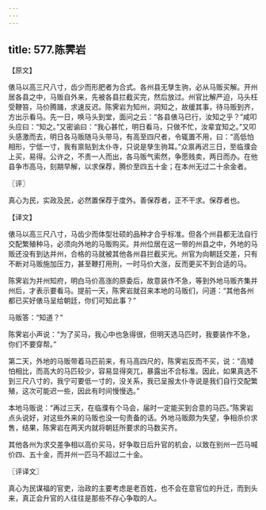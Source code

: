 ```yaml
---
---
---
```

title: 577.陈霁岩
---



【原文】

俵马以高三尺八寸，齿少而形肥者为合式。各州县无孳生驹，必从马贩买解。开州居各县之中，马贩自外来，先被各县拦截买完，然后放过。州官比解严迫，马头枉受鞭笞，马价腾踊，求速反迟。陈霁岩为知州，洞知之，故缓其事，待马贩到齐，方出示看马。先一日，唤马头到堂，面问之云：“各县俵马已行，汝知之乎？”咸叩头应曰：“知之。”又密谕曰：“我心甚忙，明日看马，只做不忙，汝辈宜知之。”又叩头感激而去，明日各马贩随马头带马，有高至四尺者，令辄置不用，曰：“高低怕相形，宁低一寸，我有禀贴到太仆寺，只说是孳生驹耳。”众禀再迟三日，至临濮会上买，易得。公许之，不责一人而出，各马贩气索然，争愿贱卖，两日而办。在他县争市高马，刻期早解，以求保荐，腾价至四五十金；在本州无过二十余金者。

〖评〗

真心为民，实政及民，必然置保荐于度外。善保荐者，正不干求。保荐者也。

【译文】

俵马以高三尺八寸，马齿少而体型壮硕的品种才合乎标准。但各个州县都无法自行交配繁殖种马，必须向外地的马贩购买。并州位居在这一带的州县之中，外地的马贩还没有到达并州，合格的马就被其他各州县拦截买光。州官为向朝廷交差，只有不断对马贩施加压力，甚至鞭打用刑，一时马价大涨，反而更买不到合适的马。

陈霁岩为并州知府，明白马价高涨的原委后，故意装作不急，等到外地马贩齐集并州后，才表示要看马。提前一天，陈霁岩就召来本地的马贩们，问道：“其他各州都已买好俵马呈给朝廷，你们可知此事？”

马贩答：“知道？”

陈霁岩小声说：“为了买马，我心中也急得很，但明天选马匹时，我要装作不急，你们不要穿帮。”

第二天，外地的马贩带着马匹前来，有马高四尺的，陈霁岩反而不买，说：“高矮怕相比，而高大的马匹较少，容易显得突兀，暴露出不合标准。因此，如果真选不到三尺八寸的，我宁可要低一寸的，没关系，我已呈报太仆寺说是我们自行交配繁殖，这次可能迟一些，因此有时间慢慢选。”

本地马贩说：“再过三天，在临濮有个马会，届时一定能买到合意的马匹。”陈霁岩点头说好，对这些外来的马贩也没一句责备的话。外地马贩颇为失望，争相杀价求售，结果，陈霁岩在两天内就将朝廷所要求的马数买齐。

其他各州为求交差争相以高价买马，好争取日后升官的机会，以致在别州一匹马喊价四、五十金，而并州一匹马不超过二十金。

〖评译文〗

真心为民谋福的官吏，治政的主要考虑是老百姓，也不会在意官位的升迁，而到头来，真正会升官的人往往是那些不存心争取的人。